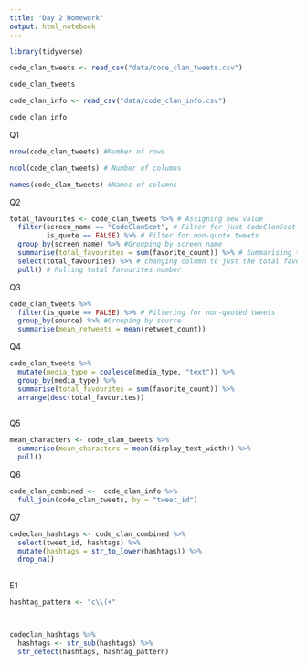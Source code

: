 ```yaml
---
title: "Day 2 Homework"
output: html_notebook
---
```

```r
library(tidyverse)

```


```r
code_clan_tweets <- read_csv("data/code_clan_tweets.csv")

code_clan_tweets
```

```r
code_clan_info <- read_csv("data/code_clan_info.csv")

code_clan_info

```


Q1

```r
nrow(code_clan_tweets) #Number of rows

ncol(code_clan_tweets) # Number of columns

names(code_clan_tweets) #Names of columns
```


Q2
```r
total_favourites <- code_clan_tweets %>% # Assigning new value
  filter(screen_name == "CodeClanScot", # Filter for just CodeClanScot screen name
         is_quote == FALSE) %>% # Filter for non-quote tweets
  group_by(screen_name) %>% #Grouping by screen name
  summarise(total_favourites = sum(favorite_count)) %>% # Summarising total count
  select(total_favourites) %>% # changing column to just the total favourites
  pull() # Pulling total favourites number
```



Q3
```r
code_clan_tweets %>% 
  filter(is_quote == FALSE) %>% # Filtering for non-quoted tweets
  group_by(source) %>% #Grouping by source
  summarise(mean_retweets = mean(retweet_count))
```


Q4

```r
code_clan_tweets %>%
  mutate(media_type = coalesce(media_type, "text")) %>% 
  group_by(media_type) %>%
  summarise(total_favourites = sum(favorite_count)) %>% 
  arrange(desc(total_favourites))
  
```

Q5
```r
mean_characters <- code_clan_tweets %>% 
  summarise(mean_characters = mean(display_text_width)) %>% 
  pull()
```


Q6
```r
code_clan_combined <-  code_clan_info %>% 
  full_join(code_clan_tweets, by = "tweet_id")
```

Q7
```r
codeclan_hashtags <- code_clan_combined %>%
  select(tweet_id, hashtags) %>% 
  mutate(hashtags = str_to_lower(hashtags)) %>% 
  drop_na()
  
```

E1
```r
hashtag_pattern <- "c\\(+"



codeclan_hashtags %>% 
  hashtags <- str_sub(hashtags) %>% 
  str_detect(hashtags, hashtag_pattern)
```


